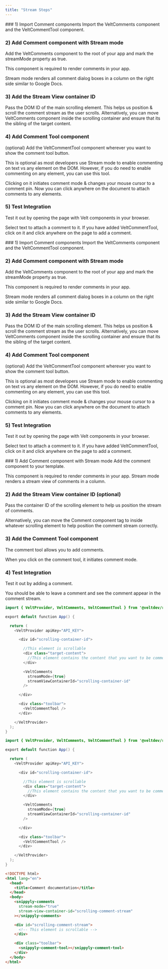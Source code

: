 ```yaml
---
title: "Stream Steps"
---
```


<Tabs>
  <Tab title="React">
### 1) Import Comment components
Import the VeltComments component and the VeltCommentTool component.

### 2) Add Comment component with Stream mode

Add the VeltComments component to the root of your app and mark the streamMode property as true.

This component is required to render comments in your app.

Stream mode renders all comment dialog boxes in a column on the right side similar to Google Docs.

### 3) Add the Stream View container ID

Pass the DOM ID of the main scrolling element. This helps us position & scroll the comment stream as the user scrolls.
Alternatively, you can move VeltComments component inside the scrolling container and ensure that its the sibling of the target content.

### 4) Add Comment Tool component

(optional) Add the VeltCommentTool component wherever you want to show the comment tool button.

This is optional as most developers use Stream mode to enable commenting on text vs any element on the DOM. However, if you do need to enable commenting on any element, you can use this tool.

Clicking on it initiates comment mode & changes your mouse cursor to a comment pin. Now you can click anywhere on the document to attach comments to any elements.

### 5) Test Integration

Test it out by opening the page with Velt components in your browser.

Select text to attach a comment to it. If you have added VeltCommentTool, click on it and click anywhere on the page to add a comment.

  </Tab>
  <Tab title="Next.js">
### 1) Import Comment components
Import the VeltComments component and the VeltCommentTool component.

### 2) Add Comment component with Stream mode

Add the VeltComments component to the root of your app and mark the streamMode property as true.

This component is required to render comments in your app.

Stream mode renders all comment dialog boxes in a column on the right side similar to Google Docs.

### 3) Add the Stream View container ID

Pass the DOM ID of the main scrolling element. This helps us position & scroll the comment stream as the user scrolls.
Alternatively, you can move VeltComments component inside the scrolling container and ensure that its the sibling of the target content.

### 4) Add Comment Tool component

(optional) Add the VeltCommentTool component wherever you want to show the comment tool button.

This is optional as most developers use Stream mode to enable commenting on text vs any element on the DOM. However, if you do need to enable commenting on any element, you can use this tool.

Clicking on it initiates comment mode & changes your mouse cursor to a comment pin. Now you can click anywhere on the document to attach comments to any elements.

### 5) Test Integration

Test it out by opening the page with Velt components in your browser.

Select text to attach a comment to it. If you have added VeltCommentTool, click on it and click anywhere on the page to add a comment.

  </Tab>
    <Tab title="HTML">
### 1) Add Comment component with Stream mode
Add the comment component to your template.

This component is required to render comments in your app. Stream mode renders a stream view of comments in a column.

### 2) Add the Stream View container ID (optional)

Pass the container ID of the scrolling element to help us position the stream of comments.

Alternatively, you can move the Comment component tag to inside whatever scrolling element to help position the comment stream correctly.

### 3) Add the Comment Tool component

The comment tool allows you to add comments.

When you click on the comment tool, it initiates comment mode.

### 4) Test Integration

Test it out by adding a comment.

You should be able to leave a comment and see the comment appear in the comment stream.

  </Tab>
</Tabs>

<RequestExample>

```java React
import { VeltProvider, VeltComments, VeltCommentTool } from '@veltdev/react';

export default function App() {

  return (
    <VeltProvider apiKey="API_KEY">

      <div id="scrolling-container-id">

        //This element is scrollable
        <div class="target-content">
          //This element contains the content that you want to be commented.
        </div>

        <VeltComments
          streamMode={true}
          streamViewContainerId="scrolling-container-id"
        />

      </div>

      <div class="toolbar">
        <VeltCommentTool />
      </div>

    </VeltProvider>
  );
}
```

```java Next.js
import { VeltProvider, VeltComments, VeltCommentTool } from '@veltdev/react';

export default function App() {

  return (
    <VeltProvider apiKey="API_KEY">

      <div id="scrolling-container-id">

        //This element is scrollable
        <div class="target-content">
          //This element contains the content that you want to be commented.
        </div>

        <VeltComments
          streamMode={true}
          streamViewContainerId="scrolling-container-id"
        />

      </div>

      <div class="toolbar">
        <VeltCommentTool />
      </div>

    </VeltProvider>
  );
}
```

```html HTML
<!DOCTYPE html>
<html lang="en">
  <head>
    <title>Comment documentation</title>
  </head>
  <body>
    <snippyly-comments
      stream-mode="true"
      stream-view-container-id="scrolling-comment-stream"
    ></snippyly-comments>

    <div id="scrolling-comment-stream">
      <!-- This element is scrollable -->
    </div>

    <div class="toolbar">
      <snippyly-comment-tool></snippyly-comment-tool>
    </div>
  </body>
</html>
```

</RequestExample>
